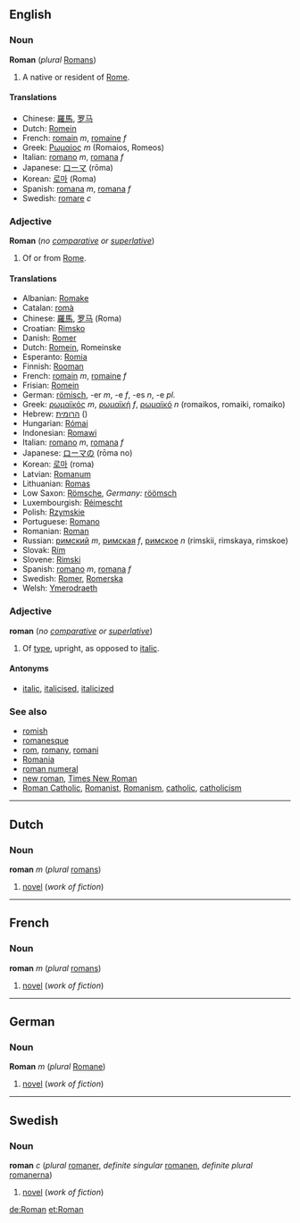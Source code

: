 ==English==

===Noun===
'''Roman''' (''plural'' [[Romans]])

#A native or resident of [[Rome]].

====Translations====
*Chinese: [[羅馬]], [[罗马]]
*Dutch: [[Romein]]
*French: [[romain]] ''m'', [[romaine]] ''f''
*Greek: [[Ρωμαίος]] ''m'' (Romaios, Romeos)
*Italian: [[romano#Italian|romano]] ''m'', [[romana#Italian|romana]] ''f''
*Japanese: [[ローマ]] (rōma)
*Korean: [[로마]] (Roma)
*Spanish: [[romano#Spanish|romana]] ''m'', [[romana#Spanish|romana]] ''f''
*Swedish: [[romare]] ''c''

===Adjective===
'''Roman''' (''no [[comparative]] or [[superlative]]'')

#Of or from [[Rome]].

====Translations====

*Albanian: [[Romake]]
*Catalan: [[romà]]
*Chinese: [[羅馬]], [[罗马]] (Roma)
*Croatian: [[Rimsko]]
*Danish: [[Romer]]
*Dutch: [[Romein]], Romeinske
*Esperanto: [[Romia]]
*Finnish: [[Rooman]]
*French: [[romain]] ''m'', [[romaine]] ''f''
*Frisian: [[Romein]]
*German: [[römisch]], -er ''m'', -e ''f'', -es ''n'', -e ''pl.''
*Greek: [[ρωμαϊκός]] ''m'', [[ρωμαϊκή]] ''f'', [[ρωμαϊκό]] ''n'' (romaikos, romaiki, romaiko)
*Hebrew: [[הרומית]] ()
*Hungarian: [[Római]]
*Indonesian: [[Romawi]]
*Italian: [[romano]] ''m'', [[romana]] ''f''
*Japanese: [[ローマ]]の (rōma no)
*Korean: [[로마]] (roma)
*Latvian: [[Romanum]]
*Lithuanian: [[Romas]]
*Low Saxon: [[Römsche]], ''Germany:'' [[röömsch]]
*Luxembourgish: [[Réimescht]]
*Polish: [[Rzymskie]]
*Portuguese: [[Romano]]
*Romanian: [[Roman]]
*Russian: [[римский]] ''m'', [[римская]] ''f'', [[римское]] ''n'' (rimskii, rimskaya, rimskoe)
*Slovak: [[Rím]]
*Slovene: [[Rimski]]
*Spanish: [[romano]] ''m'', [[romana]] ''f''
*Swedish: [[Romer]], [[Romerska]]
*Welsh: [[Ymerodraeth]]

===Adjective===
'''roman''' (''no [[comparative]] or [[superlative]]'')

#Of [[type]], upright, as opposed to [[italic]].

====Antonyms====
*[[italic]], [[italicise]]d, [[italicize]]d


===See also===
*[[romish]]
*[[romanesque]]
*[[rom]], [[romany]], [[romani]]
*[[Romania]]
*[[roman numeral]]
*[[new roman]], [[Times New Roman]]
*[[Roman Catholic]], [[Romanist]], [[Romanism]], [[catholic]], [[catholicism]]
----

==Dutch==
===Noun===
'''roman''' ''m'' (''plural'' [[roman]]s)

#[[novel]] (''work of fiction'')

----

==French==
===Noun===
'''roman''' ''m'' (''plural'' [[romans]])

#[[novel]] (''work of fiction'')

----
==German==
===Noun===
'''Roman''' ''m'' (''plural'' [[Romane]])

#[[novel]] (''work of fiction'')

----
==Swedish==
===Noun===
'''roman''' ''c'' (''plural'' [[romaner]], ''definite singular'' [[romanen]], ''definite plural'' [[romanerna]])

#[[novel]] (''work of fiction'')

[[de:Roman]]
[[et:Roman]]